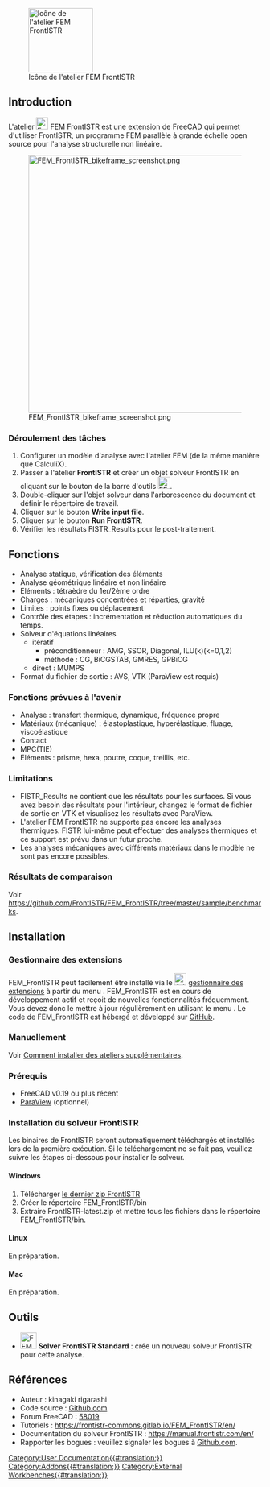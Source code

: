 <languages/>

[[File:FrontISTR.svg|thumb|128px|Icône de l'atelier FEM FrontISTR]]

{{TOCright}}

== Introduction ==

L'atelier [[File:FrontISTR.svg|24px]] FEM FrontISTR est une extension de FreeCAD qui permet d'utiliser FrontISTR, un programme FEM parallèle à grande échelle open source pour l'analyse structurelle non linéaire. 

[[File:FEM FrontISTR bikeframe screenshot.png|512px]]

<span id="Intended_work-flow"></span>
=== Déroulement des tâches ===

# Configurer un modèle d'analyse avec l'atelier FEM (de la même manière que CalculiX).
# Passer à l'atelier '''FrontISTR''' et créer un objet solveur FrontISTR en cliquant sur le bouton de la barre d'outils [[Image:FEM_SolverCalculixCxxtools.svg|24px]].
# Double-cliquer sur l'objet solveur dans l'arborescence du document et définir le répertoire de travail.
# Cliquer sur le bouton '''Write input file'''.
# Cliquer sur le bouton '''Run FrontISTR'''.
# Vérifier les résultats FISTR_Results pour le post-traitement.

<span id="Features"></span>
== Fonctions ==

* Analyse statique, vérification des éléments
* Analyse géométrique linéaire et non linéaire
* Eléments : tétraèdre du 1er/2ème ordre
* Charges : mécaniques concentrées et réparties, gravité
* Limites : points fixes ou déplacement
* Contrôle des étapes : incrémentation et réduction automatiques du temps.
* Solveur d'équations linéaires
** itératif
*** préconditionneur : AMG, SSOR, Diagonal, ILU(k)(k=0,1,2)
*** méthode : CG, BiCGSTAB, GMRES, GPBiCG
** direct : MUMPS
* Format du fichier de sortie : AVS, VTK (ParaView est requis)

<span id="Features_to_be_supported_in_the_future"></span>
=== Fonctions prévues à l'avenir ===

* Analyse : transfert thermique, dynamique, fréquence propre
* Matériaux (mécanique) : élastoplastique, hyperélastique, fluage, viscoélastique
* Contact
* MPC(TIE)
* Eléments : prisme, hexa, poutre, coque, treillis, etc.

<span id="Limitations"></span>
===Limitations===

* FISTR_Results ne contient que les résultats pour les surfaces. Si vous avez besoin des résultats pour l'intérieur, changez le format de fichier de sortie en VTK et visualisez les résultats avec ParaView.
* L'atelier FEM FrontISTR ne supporte pas encore les analyses thermiques. FISTR lui-même peut effectuer des analyses thermiques et ce support est prévu dans un futur proche.
* Les analyses mécaniques avec différents matériaux dans le modèle ne sont pas encore possibles.

<span id="Benchmark_results"></span>
=== Résultats de comparaison ===

Voir https://github.com/FrontISTR/FEM_FrontISTR/tree/master/sample/benchmarks.

== Installation ==

<span id="Addon_Manager"></span>
=== Gestionnaire des extensions ===

FEM_FrontISTR peut facilement être installé via le [[Image:AddonManager.svg|24px]] [[Std_AddonMgr/fr|gestionnaire des extensions]] à partir du menu {{MenuCommand|Outils → Gestionnaire des extensions}}.
FEM_FrontISTR est en cours de développement actif et reçoit de nouvelles fonctionnalités fréquemment. Vous devez donc le mettre à jour régulièrement en utilisant le menu {{MenuCommand|Outils → Gestionnaire des extensions}}.
Le code de FEM_FrontISTR est hébergé et développé sur [https://github.com/FrontISTR/FEM_FrontISTR GitHub].

<span id="Manual"></span>
===Manuellement===

Voir [[How_to_install_additional_workbenches/fr|Comment installer des ateliers supplémentaires]].

<span id="Prerequisites"></span>
=== Prérequis ===

* FreeCAD v0.19 ou plus récent
* [https://www.paraview.org/ ParaView] (optionnel)

<span id="FrontISTR_Solver_Installation"></span>
=== Installation du solveur FrontISTR ===

Les binaires de FrontISTR seront automatiquement téléchargés et installés lors de la première exécution. Si le téléchargement ne se fait pas, veuillez suivre les étapes ci-dessous pour installer le solveur.

==== Windows ====

# Télécharger [https://www.frontistr.com/download/link.php?https://frontistr-commons.gitlab.io/FrontISTR/release/x86_64-w64-mingw32-msmpi/FrontISTR-latest.zip le dernier zip FrontISTR]
# Créer le répertoire FEM_FrontISTR/bin
# Extraire FrontISTR-latest.zip et mettre tous les fichiers dans le répertoire FEM_FrontISTR/bin.

==== Linux ====

En préparation.

==== Mac ====

En préparation.

<span id="Tools"></span>
== Outils ==

* [[Image:FEM_SolverCalculixCxxtools.svg|32px]] '''Solver FrontISTR Standard''' : crée un nouveau solveur FrontISTR pour cette analyse.

<span id="References"></span>
== Références ==

* Auteur : kinagaki rigarashi
* Code source : [https://github.com/FrontISTR/FEM_FrontISTR Github.com]
* Forum FreeCAD : [https://forum.freecad.org/viewtopic.php?t=58019 58019]
* Tutoriels : https://frontistr-commons.gitlab.io/FEM_FrontISTR/en/
* Documentation du solveur FrontISTR : https://manual.frontistr.com/en/
* Rapporter les bogues : veuillez signaler les bogues à [https://github.com/FrontISTR/FEM_FrontISTR Github.com].


[[Category:User Documentation{{#translation:}}]]
[[Category:Addons{{#translation:}}]]
[[Category:External Workbenches{{#translation:}}]]